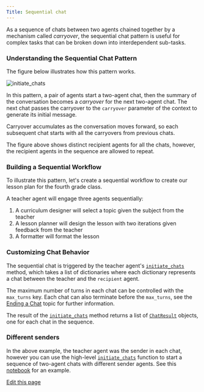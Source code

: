 ```yaml
---
Title: Sequential chat
---
```


As a sequence of chats between two agents chained together by a mechanism called *carryover*, the sequential chat pattern is useful for complex tasks that can be broken down into interdependent sub-tasks.

### Understanding the Sequential Chat Pattern

The figure below illustrates how this pattern works.

![initiate_chats](../assets/sequential-two-agent-chat.png)

In this pattern, a pair of agents start a two-agent chat, then the summary of the conversation becomes a *carryover* for the next two-agent chat. The next chat passes the carryover to the `carryover` parameter of the context to generate its initial message.

Carryover accumulates as the conversation moves forward, so each subsequent chat starts with all the carryovers from previous chats.

The figure above shows distinct recipient agents for all the chats, however, the recipient agents in the sequence are allowed to repeat.

### Building a Sequential Workflow

To illustrate this pattern, let's create a sequential workflow to create our lesson plan for the fourth grade class.

A teacher agent will engage three agents sequentially:

1. A curriculum designer will select a topic given the subject from the teacher
2. A lesson planner will design the lesson with two iterations given feedback from the teacher
3. A formatter will format the lesson


<Example/>

### Customizing Chat Behavior

The sequential chat is triggered by the teacher agent's [`initiate_chats`](/docs/api-reference/autogen/ConversableAgent#initiate-chats) method, which takes a list of dictionaries where each dictionary represents a chat between the teacher and the `recipient` agent.

The maximum number of turns in each chat can be controlled with the `max_turns` key. Each chat can also terminate before the `max_turns`, see the [Ending a Chat](/docs/user-guide/advanced-concepts/orchestration/ending-a-chat/) topic for further information.

The result of the [`initiate_chats`](/docs/api-reference/autogen/ConversableAgent#initiate-chats) method returns a list of [`ChatResult`](/docs/api-reference/autogen/ChatResult) objects, one for each chat in the sequence.

### Different senders

In the above example, the teacher agent was the sender in each chat, however you can use the high-level [`initiate_chats`](/docs/api-reference/autogen/initiate_chats) function to start a sequence of two-agent chats with different sender agents. See this [notebook](/docs/use-cases/notebooks/notebooks/agentchats_sequential_chats#example-1%3A-solve-tasks-with-a-series-of-chats) for an example.

<div className="edit-url-container">
    <a className="edit-url" href="https://github.com/ag2ai/ag2/edit/main/website/docs/user-guide/advanced-concepts/orchestration/sequential-chat.mdx" target='_blank'><Icon icon="pen" iconType="solid" size="13px"/> Edit this page</a>
</div>
